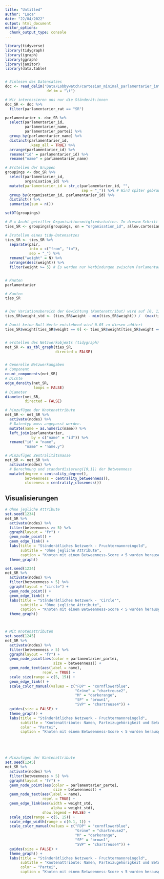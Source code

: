 ```yaml
---
title: "Untitled"
author: "Luca"
date: "22/04/2022"
output: html_document
editor_options: 
  chunk_output_type: console
---
```



```r
library(tidyverse)
library(tidygraph)
library(igraph)
library(ggraph)
library(janitor)
library(data.table)


# Einlesen des Datensatzes
doc <- read_delim("Data/Lobbywatch/cartesian_minimal_parlamentarier_interessenbindung.csv",
                   delim = "\t")

# Wir interessieren uns nur die Ständerät:innen
doc_SR <- doc %>% 
  filter(parlamentarier_rat == "SR")

parlamentarier <- doc_SR %>% 
  select(parlamentarier_id, 
         parlamentarier_name, 
         parlamentarier_partei) %>% 
  group_by(parlamentarier_name) %>% 
  distinct(parlamentarier_id, 
           .keep_all = TRUE) %>% 
  arrange(parlamentarier_id) %>% 
  rename("id" = parlamentarier_id) %>% 
  rename("name" = parlamentarier_name)
```


```r
# Erstellen der Gruppen
groupings <- doc_SR %>% 
  select(parlamentarier_id,
         organisation_id) %>% 
  mutate(parlamentarier_id = str_c(parlamentarier_id, "",
                                   sep = "_")) %>% # Wird später gebraucht, um die einzelnen IDs wieder voneinander trennen zu können.
  group_by(organisation_id, parlamentarier_id) %>% 
  distinct() %>% 
  summarise(sum = n())

setDT(groupings)

# N = Anahl geteilter Organisationsmitgliedschaften. In diesem Schritt erstellen wir das Kantenattribut.
ties_SR <- groupings[groupings, on = "organisation_id", allow.cartesian = TRUE][parlamentarier_id<i.parlamentarier_id, .N, .(pair = paste0(parlamentarier_id, i.parlamentarier_id))]
```


```r
# Erstellen eines tidy-Datensatzes
ties_SR <- ties_SR %>% 
  separate(pair, 
           into = c("from", "to"), 
           sep = "_") %>% 
  rename("weight" = N) %>% 
  arrange(desc(weight)) %>% 
  filter(weight >= 5) # Es werden nur Verbindungen zwischen Parlamentarier:innen verwendet, die in >= 5 gleichen Organisationen einsitzen. 


# Knoten
parlamentarier

# Kanten
ties_SR


# Der Variationsbereich der Gewichtung (Kantenattribut) wird auf [0, 1] festgelegt. 
ties_SR$weight_std <- (ties_SR$weight - min(ties_SR$weight)) /  (max(ties_SR$weight) - min(ties_SR$weight))

# Damit keine Null-Werte entstehend wird 0.05 zu diesen addiert
ties_SR$weight[ties_SR$weight == 0] <- ties_SR$weight[ties_SR$weight == 0] + 0.05


# erstellen des Netzwerkobjekts (tidygraph)
net_SR <- as_tbl_graph(ties_SR,
                       directed = FALSE)


# Generelle Netzwerkangaben
# Component
count_components(net_SR)
# Dichte
edge_density(net_SR,
             loops = FALSE)
# Diameter
diameter(net_SR,
         directed = FALSE)
```


```r
# hinzufügen der Knotenattribute
net_SR <- net_SR %>% 
  activate(nodes) %>%
  # Datentyp muss angepasst werden.
  mutate(name = as.numeric(name)) %>% 
  left_join(parlamentarier,
            by = c("name" = "id")) %>% 
  rename("id" = "name",
         "name" = "name.y")

# Hinzufügen Zentralitätsmasse
net_SR <- net_SR %>% 
  activate(nodes) %>% 
  # Berechnung und standardisierung([0,1]) der Betweenness
  mutate(degree = centrality_degree(),
         betweenness = centrality_betweenness(),
         closeness = centrality_closeness())

```

## Visualisierungen

```r
# Ohne jegliche Attribute
set.seed(1234)
net_SR %>% 
  activate(nodes) %>% 
  filter(betweenness >= 5) %>% 
  ggraph(layout = "fr") + 
  geom_node_point() +
  geom_edge_link() +
  labs(title = "Ständerätliches Netzwerk - Fruchtermannreingold",
       subtitle = "Ohne jegliche Attribute",
       caption = "Knoten mit einem Betweenness-Score < 5 wurden herausgefiltert") +
  theme_graph()

set.seed(1234)
net_SR %>% 
  activate(nodes) %>% 
  filter(betweenness > 5) %>% 
  ggraph(layout = "circle") + 
  geom_node_point() +
  geom_edge_link() +
  labs(title = "Ständerätliches Netzwerk - 'Circle'",
       subtitle = "Ohne jegliche Attribute",
       caption = "Knoten mit einem Betweenness-Score < 5 wurden herausgefiltert") +
  theme_graph()



# Mit Knotenattributen
set.seed(1245)
net_SR %>% 
  activate(nodes) %>% 
  filter(betweenness > 5) %>% 
  ggraph(layout = "fr") + 
  geom_node_point(aes(color = parlamentarier_partei,
                      size = betweenness)) + 
  geom_node_text(aes(label = name),
                 repel = TRUE) +
  scale_size(range = c(5, 15)) +
  geom_edge_link() +
  scale_color_manual(values = c("FDP" = "cornflowerblue",
                                "Grüne" = "chartreuse2",
                                "M" = "darkorange",
                                "SP" = "brown1",
                                "SVP" = "chartreuse4")) + 
  guides(size = FALSE) + 
  theme_graph() + 
  labs(title = "Ständerätliches Netzwerk - Fruchtermannreingold",
       subtitle = "Knotenattribute: Namen, Parteizugehörigkeit und Betweenness-Score\n",
       color = "Partei",
       caption = "Knoten mit einem Betweenness-Score < 5 wurden herausgefiltert")





# Hinzufügen der Kantenattribute
set.seed(1245)
net_SR %>% 
  activate(nodes) %>% 
  filter(betweenness > 5) %>% 
  ggraph(layout = "fr") + 
  geom_node_point(aes(color = parlamentarier_partei,
                      size = betweenness)) + 
  geom_node_text(aes(label = name),
                 repel = TRUE) +
  geom_edge_link(aes(width = weight_std,
                     alpha = weight_std),
                 show.legend = FALSE) +
  scale_size(range = c(5, 15)) +
  scale_edge_width(range = c(0.1, 1)) + 
  scale_color_manual(values = c("FDP" = "cornflowerblue",
                                "Grüne" = "chartreuse2",
                                "M" = "darkorange",
                                "SP" = "brown1",
                                "SVP" = "chartreuse4")) + 
  guides(size = FALSE) + 
  theme_graph() + 
  labs(title = "Ständerätliches Netzwerk - Fruchtermannreingold",
       subtitle = "Knotenattribute: Namen, Parteizugehörigkeit und Betweenness-Score\nKantenattribute: Betweenness-Score",
       color = "Partei",
       caption = "Knoten mit einem Betweenness-Score < 5 wurden herausgefiltert")
```


